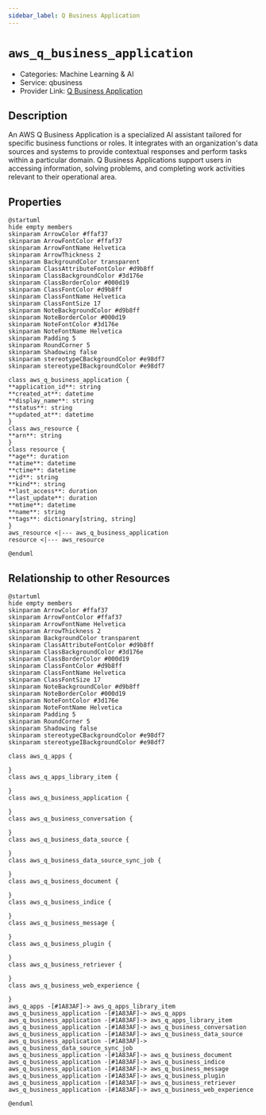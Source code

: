 ```yaml
---
sidebar_label: Q Business Application
---
```


# `aws_q_business_application`

- Categories: Machine Learning & AI
- Service: qbusiness
- Provider Link: [Q Business Application](https://docs.aws.amazon.com/amazonq/latest/qbusiness-ug/create-app.html)

## Description
An AWS Q Business Application is a specialized AI assistant tailored for specific business functions or roles. It integrates with an organization's data sources and systems to provide contextual responses and perform tasks within a particular domain. Q Business Applications support users in accessing information, solving problems, and completing work activities relevant to their operational area.

## Properties
<ZoomPanPinch>

```kroki imgType="plantuml" imgAlt="Diagram of Q Business Application data model"
@startuml
hide empty members
skinparam ArrowColor #ffaf37
skinparam ArrowFontColor #ffaf37
skinparam ArrowFontName Helvetica
skinparam ArrowThickness 2
skinparam BackgroundColor transparent
skinparam ClassAttributeFontColor #d9b8ff
skinparam ClassBackgroundColor #3d176e
skinparam ClassBorderColor #000d19
skinparam ClassFontColor #d9b8ff
skinparam ClassFontName Helvetica
skinparam ClassFontSize 17
skinparam NoteBackgroundColor #d9b8ff
skinparam NoteBorderColor #000d19
skinparam NoteFontColor #3d176e
skinparam NoteFontName Helvetica
skinparam Padding 5
skinparam RoundCorner 5
skinparam Shadowing false
skinparam stereotypeCBackgroundColor #e98df7
skinparam stereotypeIBackgroundColor #e98df7

class aws_q_business_application {
**application_id**: string
**created_at**: datetime
**display_name**: string
**status**: string
**updated_at**: datetime
}
class aws_resource {
**arn**: string
}
class resource {
**age**: duration
**atime**: datetime
**ctime**: datetime
**id**: string
**kind**: string
**last_access**: duration
**last_update**: duration
**mtime**: datetime
**name**: string
**tags**: dictionary[string, string]
}
aws_resource <|--- aws_q_business_application
resource <|--- aws_resource

@enduml
```

</ZoomPanPinch>


## Relationship to other Resources
<ZoomPanPinch>

```kroki imgType="plantuml" imgAlt="Diagram of Q Business Application resource relationships"
@startuml
hide empty members
skinparam ArrowColor #ffaf37
skinparam ArrowFontColor #ffaf37
skinparam ArrowFontName Helvetica
skinparam ArrowThickness 2
skinparam BackgroundColor transparent
skinparam ClassAttributeFontColor #d9b8ff
skinparam ClassBackgroundColor #3d176e
skinparam ClassBorderColor #000d19
skinparam ClassFontColor #d9b8ff
skinparam ClassFontName Helvetica
skinparam ClassFontSize 17
skinparam NoteBackgroundColor #d9b8ff
skinparam NoteBorderColor #000d19
skinparam NoteFontColor #3d176e
skinparam NoteFontName Helvetica
skinparam Padding 5
skinparam RoundCorner 5
skinparam Shadowing false
skinparam stereotypeCBackgroundColor #e98df7
skinparam stereotypeIBackgroundColor #e98df7

class aws_q_apps {

}
class aws_q_apps_library_item {

}
class aws_q_business_application {

}
class aws_q_business_conversation {

}
class aws_q_business_data_source {

}
class aws_q_business_data_source_sync_job {

}
class aws_q_business_document {

}
class aws_q_business_indice {

}
class aws_q_business_message {

}
class aws_q_business_plugin {

}
class aws_q_business_retriever {

}
class aws_q_business_web_experience {

}
aws_q_apps -[#1A83AF]-> aws_q_apps_library_item
aws_q_business_application -[#1A83AF]-> aws_q_apps
aws_q_business_application -[#1A83AF]-> aws_q_apps_library_item
aws_q_business_application -[#1A83AF]-> aws_q_business_conversation
aws_q_business_application -[#1A83AF]-> aws_q_business_data_source
aws_q_business_application -[#1A83AF]-> aws_q_business_data_source_sync_job
aws_q_business_application -[#1A83AF]-> aws_q_business_document
aws_q_business_application -[#1A83AF]-> aws_q_business_indice
aws_q_business_application -[#1A83AF]-> aws_q_business_message
aws_q_business_application -[#1A83AF]-> aws_q_business_plugin
aws_q_business_application -[#1A83AF]-> aws_q_business_retriever
aws_q_business_application -[#1A83AF]-> aws_q_business_web_experience

@enduml
```

</ZoomPanPinch>




